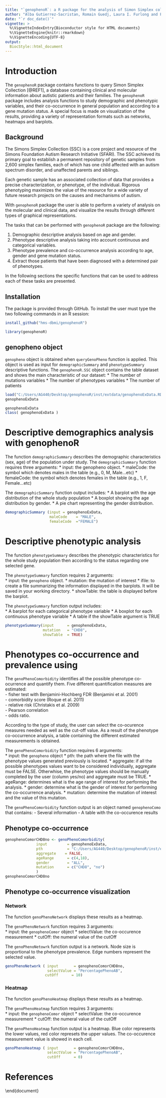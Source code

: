 ```yaml
---
title: "`genophenoR`: a R package for the analysis of Simon Simplex collection, clinical and variant data"
author: "Alba Gutierrez-Sacristan, Romain Guedj, Laura I. Furlong and Paul Avillach"
date: "`r doc_date()`"
vignette: >
  %\VignetteIndexEntry{Bioconductor style for HTML documents}
  %\VignetteEngine{knitr::rmarkdown}
  %\VignetteEncoding{UTF-8}
output: 
  BiocStyle::html_document
---
```


# Introduction

The `genophenoR` package contains functions to query Simon Simplex Collection [@REF1], a database containing clinical and molecular information about autistic patients and their families. The `genophenoR` package includes analysis functions to study demographic and phenotypic variables, and their co-occurrence in general population and according to a gene mutation status. A special focus is made on visualization of the results, providing a variety of representation formats such as networks, heatmaps and barplots.

## Background
The Simons Simplex Collection (SSC) is a core project and resource of the Simons Foundation Autism Research Initiative (SFARI). The SSC achieved its primary goal to establish a permanent repository of genetic samples from 2,600 simplex families, each of which has one child affected with an autism spectrum disorder, and unaffected parents and siblings.

Each genetic sample has an associated collection of data that provides a precise characterization, or phenotype, of the individual. Rigorous phenotyping maximizes the value of the resource for a wide variety of future research projects on the causes and mechanisms of autism.


With `genophenoR` package the user is able to perform a variety of analysis on the molecular and clinical data, and visualize the results through different types of graphical representations.

The tasks that can be performed with `genophenoR` package are the following:

  1. Demographic descriptive analysis based on age and gender. 
  2. Phenotype descriptive analysis taking into account continuous and categorical variables. 
  3. Phenotype prevalence and co-occurrence analysis according to age, gender and gene mutation status. 
  4. Extract those patients that have been diagnosed with a determined pair of phenotypes. 


In the following sections the specific functions that can be used to address each of these tasks are presented.

## Installation

The package \texttt{genophenoR} is provided through GitHub. To install \texttt{genophenoR} the user must type the two following commands in an R session:

```r
install_github("hms-dbmi/genophenoR")
```

```r
library(genophenoR)
```

## genopheno object

`genopheno` object is obtained when `queryGenoPheno` function is applied. This object is used as input for `demographicSummary` and `phenotypeSummary`  descriptive functions. The `genophenoR.SSC` object contains the table dataset and shows the main characteristic of our dataset:
  * The number of mutations variables
  * The number of phenotypes variables
  * The number of patients 
  

```r
load("C:/Users/AG440/Desktop/genophenoR/inst/extdata/genophenoExData.RData")
genophenoExData
```

```r
genophenoExData
class( genophenoExData )
```



# Descriptive demographics analysis with genophenoR
The function `demographicSummary` describes the demographic characteristics (sex, age) of the population under study.
The `demographicSummary` function requires three arguments:
  * input: the genopheno object.
  * maleCode: the symbol which denotes males in the table (e.g., 0, M, Male...etc)
  * femaleCode: the symbol which denotes females in the table (e.g., 1, F, Female...etc)


The `demographicSummary` function output includes:
  * A barplot with the age distribution of the whole study population
  * A boxplot showing the age distribution by gender.
  * A pie chart representing the gender distribution.

```r
demographicSummary (input = genophenoExData, 
                    maleCode    = "MALE", 
                    femaleCode  ="FEMALE")
```


# Descriptive phenotypic analysis

The function `phenotypeSummary` describes the phenotypic characteristics for the whole study population then according to the status regarding one selected gene.    

The `phenotypeSummary` function requires 2 arguments:  
  * input: the `genopheno` object.
  * mutation: the mutation of interest
  * ifile: to create a file summarizing the information displayed in the barplots. It will be saved in your working directory.
  * showTable: the table is displayed before the barplot. 

The `phenotypeSummary` function output includes:   
* A barplot for each categorical phenotype variable
* A boxplot for each continuous phenotype variable
* A table if the showTable argument is TRUE

```r
phenotypeSummary(input      = genophenoExData,
                 mutation   = "CHD8", 
                 showTable  = TRUE)
```

# Phenotypes co-occurrence and prevalence using 

The `genoPhenoComorbidity` identifies all the possible phenotype co-ocurrence and quantify them.  Five different quantification measures are estimated:   
- fisher test with Benjamini-Hochberg FDR (Benjamini et al. 2001)  
- comorbidity score (Roque et al. 2011)   
- relative risk (Christakis et al. 2009)   
- Pearson correlation   
- odds ratio. 

According to the type of study, the user can select the co-ocurence measures needed as well as the cut-off value. As a result of the phenotype co-occurrence analysis, a table containing the different estimated measurements is obtained. 


The `genoPhenoComorbidity` function requires 6 arguments:  
* input: the `genopheno` object
* pth: the path where the file with the phenotype values generated previously is located.
* aggregate: if all the possible phenotypes values want to be considered individually, aggregate must be FALSE. Otherwhise, the phenotype values should be manually completed by the user (column yes/no) and aggregate must be TRUE. 
* ageRange: determines what is the age range of interest for performing the analysis.
* gender: determine what is the gender of interest for performing the co-occurrence analysis.
* mutation: determine the mutation of interest and the value of this mutation.

The `genoPhenoComorbidity` function output is an object named `genophenoComo` that contains: 
- Several information
- A table with the co-occurence results


## Phenotype co-occurrence

```r
genophenoComorCHD8no <- genoPhenoComorbidity( 
              input         = genophenoExData,
              pth           = "C:/Users/AG440/Desktop/genophenoR/inst/extdata/",
              aggregate    = FALSE, 
              ageRange      = c(4,18),
              gender        = "ALL", 
              mutation      = c("CHD8", "no")
              )
genophenoComorCHD8no
```


## Phenotype co-occurrence visualization

### Network

The function `genoPhenoNetwork`  displays these results as a heatmap. 

The `genoPhenoNetwork` function requires 3 arguments:  
* input: the `genophenoComor` object
* selectValue: the co-occurence measurement 
* cutOff: the numeral value of the cutOff

The `genoPhenoNetowrk` function output is a network. Node size is proportional to the phenotype prevalence. Edge numbers represent the selected value. 

```r
genoPhenoNetwork ( input       = genophenoComorCHD8no,
                   selectValue = "PercentagePhenoAB", 
                  cutOff      = 10)
```



### Heatmap

The function `genoPhenoHeatmap`  displays these results as a heatmap. 

The `genoPhenoHeatmap` function requires 3 arguments:  
* input: the `genophenoComor` object
* selectValue: the co-occurence measurement 
* cutOff: the numeral value of the cutOff

The `genoPhenoHeatmap` function output is a heatmap. Blue color represents the lower values,  red color represets the upper values. The co-occurence measurement value is showed in each cell. 

```r
genoPhenoHeatmap ( input       = genophenoComorCHD8no,
                   selectValue = "PercentagePhenoAB", 
                   cutOff      = 0)
```



# References



\end{document}